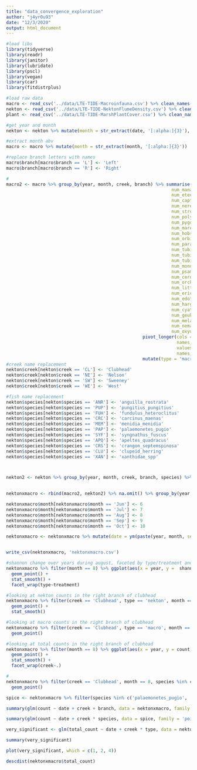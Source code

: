 ```yaml
---
title: "data_convergence_exploration"
author: "j4yr0u93"
date: "12/3/2020"
output: html_document
---
```


```r
#load libs
library(tidyverse)
library(readr)
library(janitor)
library(lubridate)
library(pscl)
library(vegan)
library(car)
library(fitdistrplus)

#load raw data
macro <- read_csv('../data/LTE-TIDE-Macroinfauna.csv') %>% clean_names()
nekton <- read_csv('../data/LTE-TIDE-NektonFlumeDensity.csv') %>% clean_names()
plant <- read_csv('../data/LTE-TIDE-MarshPlantCover.csv') %>% clean_names()

#get year and month
nekton <- nekton %>% mutate(month = str_extract(date, '[:alpha:]{3}'), year = as.double(str_extract(date, '[:digit:]{4}')))

#extract month abv
macro <- macro %>% mutate(month = str_extract(month, '[:alpha:]{3}'))

#replace branch letters with names
macro$branch[macro$branch == 'L'] <- 'Left'
macro$branch[macro$branch == 'R'] <- 'Right'

#
macro2 <- macro %>% group_by(year, month, creek, branch) %>% summarise(num_fabricia_sabella = sum(num_fabricia_sabella),
                                                               num_manayunkia_aestuarina = sum (num_manayunkia_aestuarina),
                                                               num_eteone_heteropoda = sum(num_eteone_heteropoda),
                                                               num_captiella_capitata = sum(num_captiella_capitata),
                                                               num_nereis_diversicolor = sum(num_nereis_diversicolor),
                                                               num_streblospio_benedicti = sum(num_streblospio_benedicti),
                                                               num_polydora_cornuta = sum(num_polydora_cornuta),
                                                               num_pygospio_elegans = sum(num_pygospio_elegans),
                                                               num_marenzelleria_viridis = sum(num_marenzelleria_viridis),
                                                               num_hobsonia_florida = sum(num_hobsonia_florida),
                                                               num_orbiniidae = sum(num_orbiniidae),
                                                               num_paranais_litoralis = sum(num_paranais_litoralis),
                                                               num_tubificoides_benedeni = sum(num_tubificoides_benedeni),
                                                               num_tubificoides_wasselli = sum(num_tubificoides_wasselli),
                                                               num_tubificoides_brownae = sum(num_tubificoides_brownae),
                                                               num_monopylephorus_sp = sum(num_monopylephorus_sp),
                                                               num_psammoryctides_sp = sum(num_psammoryctides_sp),
                                                               num_cernosvitoviella_immota = sum(num_cernosvitoviella_immota),
                                                               num_orchestia_grillus = sum(num_orchestia_grillus),
                                                               num_littorophiloscia_vittata = sum(num_littorophiloscia_vittata),
                                                               num_erichsonella_attenuata = sum(num_erichsonella_attenuata),
                                                               num_edotea_triloba = sum(num_edotea_triloba),
                                                               num_hargeria_rapax = sum(num_hargeria_rapax),
                                                               num_cyathura_polita = sum(num_cyathura_polita),
                                                               num_geukensia_demissa = sum(num_geukensia_demissa),
                                                               num_melampus_b = sum(num_melampus_b),
                                                               num_nematostella_vectensis = sum(num_nematostella_vectensis),
                                                               num_oxyurostylis_smithi = sum(num_oxyurostylis_smithi)) %>%
                                                    pivot_longer(cols = starts_with('num_'),
                                                                 names_to = 'species',
                                                                 values_to = 'count',
                                                                 names_prefix = 'num_') %>%
                                                    mutate(type = 'macro')
#creek name replacement
nekton$creek[nekton$creek == 'CL'] <- 'Clubhead'
nekton$creek[nekton$creek == 'NE'] <- 'Nelson'
nekton$creek[nekton$creek == 'SW'] <- 'Sweeney'
nekton$creek[nekton$creek == 'WE'] <- 'West'

#fish name replacement
nekton$species[nekton$species == 'ANR'] <- 'anguilla_rostrata'
nekton$species[nekton$species == 'PUP'] <- 'pungitius_pungitius'
nekton$species[nekton$species == 'FUH'] <- 'fundulus_heteroclitus'
nekton$species[nekton$species == 'CRC'] <- 'carcinus_maenas'
nekton$species[nekton$species == 'MEM'] <- 'menidia_menidia'
nekton$species[nekton$species == 'PAP'] <- 'palaemonetes_pugio'
nekton$species[nekton$species == 'SYF'] <- 'syngnathus_fuscus'
nekton$species[nekton$species == 'APQ'] <- 'apeltes_quadracus'
nekton$species[nekton$species == 'CRS'] <- 'crangon_septemspinosa'
nekton$species[nekton$species == 'CLU'] <- 'clupeid_herring'
nekton$species[nekton$species == 'XAN'] <- 'xanthidae_spp'



nekton2 <- nekton %>% group_by(year, month, creek, branch, species) %>% summarise(count = sum(number_caught)) %>% mutate(type = 'nekton')
  

nektonxmacro <- rbind(macro2, nekton2) %>% na.omit() %>% group_by(year, month, creek, branch, type) %>% mutate(count_percent = count/sum(count), shannon = diversity(count, index = 'shannon'), total_count = sum(count), treatment = ifelse(creek %in% c('Clubhead', 'Sweeney'), 'fertilized', 'control'))

nektonxmacro$month[nektonxmacro$month == 'Jun'] <- 6
nektonxmacro$month[nektonxmacro$month == 'Jul'] <- 7
nektonxmacro$month[nektonxmacro$month == 'Aug'] <- 8
nektonxmacro$month[nektonxmacro$month == 'Sep'] <- 9
nektonxmacro$month[nektonxmacro$month == 'Oct'] <- 10

nektonxmacro <- nektonxmacro %>% mutate(date = ym(paste(year, month, sep='-'))) %>% select(-c(year, month)) %>% filter(month != 10)


write_csv(nektonxmacro, 'nektonxmacro.csv')

#shannon change over years during august, faceted by type/treatment and colored by creek location, branches kept together
nektonxmacro %>% filter(month == 8) %>% ggplot(aes(x = year, y =  shannon, color = creek)) +
  geom_point() +
  stat_smooth() +
  facet_wrap(type~treatment)

#looking at nekton counts in the right branch of clubhead
nektonxmacro %>% filter(creek == 'Clubhead', type == 'nekton', month == 8, branch == 'Right') %>% ggplot(aes(x = year, y = count, color = species)) +
  geom_point() +
  stat_smooth()

#looking at macro counts in the right branch of clubhead
nektonxmacro %>% filter(creek == 'Clubhead', type == 'macro', month == 8, branch == 'Right', count < 500, count > 200) %>% ggplot(aes(x = year, y = count, color = species, alpha = species, size = species)) +
  geom_point()

#looking at total counts in the right branch of clubhead
nektonxmacro %>% filter(month == 8) %>% ggplot(aes(x = year, y = count, color = type)) +
  geom_point() +
  stat_smooth() +
  facet_wrap(creek~.)

#
nektonxmacro %>% filter(creek == 'Clubhead', month == 8, species %in% c('palaemonetes_pugio', 'fundulus_heteroclitus', 'streblospio_benedicti', 'manayunkia_aestuarina', 'menidia_menidia'), branch == 'Right') %>% ggplot(aes(x = year, y = count, color = species)) +
  geom_point()

spice <- nektonxmacro %>% filter(species %in% c('palaemonetes_pugio', 'fundulus_heteroclitus', 'streblospio_benedicti', 'manayunkia_aestuarina', 'menidia_menidia'))

summary(glm(count ~ date + creek + branch, data = nektonxmacro, family = 'poisson'))

summary(glm(count ~ date + creek * species, data = spice, family = 'poisson'))

very_significant <- glm(total_count ~ date + creek * type, data = nektonxmacro)

summary(very_significant)

plot(very_significant, which = c(1, 2, 4))

descdist(nektonxmacro$total_count)
```